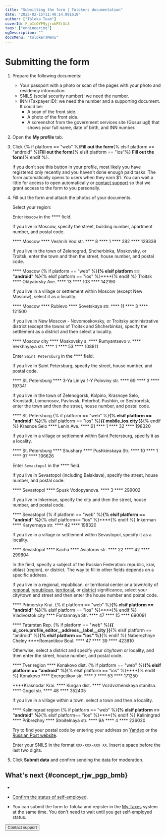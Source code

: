 ```yaml
---
title: "Submitting the form | Tolokers documentation"
date: "2023-02-15T11:48:14.891618"
author: ["Toloka Team"]
coverId: F_bIcOYF9yjrxkPZrXc3
tags: ["engineering"]
ogDescription: ""
docsMenu: "tolokersMenu"
---
```



# Submitting the form

1. Prepare the following documents:
   - Your passport with a photo or scan of the pages with your photo and residency information.
   - SNILS (social security number): we need the number.
   - INN (Taxpayer ID): we need the number and a supporting document. It could be:
      - A scan of the front side.
      - A photo of the front side.
      - A screenshot from the government services site (GosuslugI) that shows your full name, date of birth, and INN number.

1. Open the **My profile** tab.
1. Click {% if platform == "web" %}**Fill out the form**{% elsif platform == "android" %}**Fill out the form**{% elsif platform == "ios"%} **Fill out the form**{% endif %}.

   If you don't see this button in your profile, most likely you have registered only recently and you haven't done enough paid tasks. The form automatically opens to users when they earn $1. You can wait a little for access to open automatically or [contact support](/docs-new/tolokers/troubleshooting/troubleshooting#self-employed) so that we grant access to the form to you personally.

1. Fill out the form and attach the photos of your documents.

   <Cut title="How do I enter an address?">

   Select your region:

   <Cut title="Moscow">

   Enter `Moscow` in the **** field.

   If you live in Moscow, specify the street, building number, apartment number, and postal code.

   <Cut title="Example">

   **** Moscow
   **** Veshnih Vod str.
   **** 8
   **** 1
   **** 282
   **** 129338

   </Cut>

   If you live in the town of Zelenograd, Shcherbinka, Moskovsky, or Troitsk, enter the town and then the street, house number, and postal code.

   <Cut title="Example">

   **** Moscow
   {% if platform == "web" %}****{% elsif platform == "android" %}****{% elsif platform == "ios" %}****{% endif %} Troitsk
   **** Oktyabrsky Ave.
   **** 13
   **** 103
   **** 142190

   </Cut>

   If you live in a village or settlement within Moscow (except New Moscow), select it as a locality.

   <Cut title="Example">

   **** Moscow
   **** Rublevo
   **** Sovetskaya str.
   **** 11
   **** 3
   **** 121500

   </Cut>

   If you live in New Moscow - Novomoskovsky, or Troitsky administrative district (except the towns of Troitsk and Shcherbinka), specify the settlement as a district and then select a locality.

   <Cut title="Example">

   **** Moscow city
   **** Moskovsky s.
   **** Rumyantsevo v.
   **** Verkhnyaya str.
   **** 1
   **** 53
   **** 108811

   </Cut>

   </Cut>

   <Cut title="Saint Petersburg">

   Enter `Saint Petersburg` in the **** field.

   If you live in Saint Petersburg, specify the street, house number, and postal code.

   <Cut title="Example">

   **** St. Petersburg
   **** 3-Ya Liniya 1-Y Poloviny str.
   **** 69
   **** 3
   **** 197341

   </Cut>

   If you live in the town of Zelenogorsk, Kolpino, Krasnoye Selo, Kronstadt, Lomonosov, Pavlovsk, Peterhof, Pushkin, or Sestroretsk, enter the town and then the street, house number, and postal code.

   <Cut title="Example">

   **** St. Petersburg
   {% if platform == "web" %}****{% elsif platform == "android" %}****{% elsif platform == "ios" %}**{{ mobile_ios.city }}**{% endif %} Krasnoe Selo
   **** Lenin Ave.
   **** 61
   **** 1
   **** 32
   **** 198320

   </Cut>

   If you live in a village or settlement within Saint Petersburg, specify it as a locality.

   <Cut title="Example">

   **** St. Petersburg
   **** Shushary
   **** Pushkinskaya Str.
   **** 10
   **** 1
   **** 97
   **** 196626

   </Cut>

   </Cut>

   <Cut title="Sevastopol">

   Enter `Sevastopol` in the **** field.

   If you live in Sevastopol (including Balaklava), specify the street, house number, and postal code.

   <Cut title="Example">

   **** Sevastopol
   **** Spusk Vodopyanova.
   **** 3
   **** 299002

   </Cut>

   If you live in Inkerman, specify the city and then the street, house number, and postal code.

   <Cut title="Example">

   **** Sevastopol
   {% if platform == "web" %}****{% elsif platform == "android" %}****{% elsif platform== "ios" %}****{% endif %} Inkerman
   **** Karyernaya str.
   **** 42
   **** 198320

   </Cut>

   If you live in a village or settlement within Sevastopol, specify it as a locality.

   <Cut title="Example">

   **** Sevastopol
   **** Kacha
   **** Aviatorov str.
   **** 22
   **** 42
   **** 299804

   </Cut>

   </Cut>

   <Cut title="Other regions">

   In the  field, specify a subject of the Russian Federation: republic, krai, oblast (region), or district. The way to fill in other fields depends on a specific address.

   If you live in a regional, republican, or territorial center or a town/city of [regional](https://ru.wikipedia.org/wiki/Категории_городов_(Россия)#Города_областного_значения_(подчинения)), [republican](https://ru.wikipedia.org/wiki/Категории_городов_(Россия)#Города_республиканского_значения_(подчинения)), [territorial](https://ru.wikipedia.org/wiki/Категории_городов_(Россия)#Города_краевого_значения_(подчинения)), or [district](https://ru.wikipedia.org/wiki/Категории_городов_(Россия)#Города_окружного_значения_(подчинения)) significance, select your city/town and street and then enter the house number and postal code.

   <Cut title="Example of an administrative center">

   **** Primorsky Krai.
   {% if platform == "web" %}****{% elsif platform == "android" %}****{% elsif platform == "ios" %}****{% endif %} Vladivostok city
   **** Fontannaya Str.
   **** 47
   **** 15
   **** 690091

   </Cut>

   <Cut title="Example of a city of republican significance">

   **** Tatarstan Rep.
   {% if platform == "web" %}**{{ ui_core.profile_editor__address__label__city }}**{% elsif platform == "android" %}****{% elsif platform == "ios" %}****{% endif %} Naberezhnye Chelny
   ****Romantikov Boul.
   **** 47
   **** 39
   **** 423810

   </Cut>

   Otherwise, select a district and specify your city/town or locality, and then enter the street, house number, and postal code.

   <Cut title="Example of a city">

   **** Tver region
   **** Konakovo dist.
   {% if platform == "web" %}****{% elsif platform == "android" %}****{% elsif platform == "ios" %}****{% endif %} Konakovo
   **** Energetikov str.
   **** 7
   **** 53
   **** 171250

   </Cut>

   <Cut title="Example of a locality">

   ****Krasnodar Krai.
   **** Kurgan dist.
   **** Vozdvizhenskaya stanitsa.
   **** Gogol str.
   **** 48
   **** 352405

   </Cut>

   If you live in a village within a town, select a town and then a locality.

   <Cut title="Example">

   **** Kaliningrad region
   {% if platform == "web" %}****{% elsif platform == "android" %}****{% elsif platform== "ios" %}****{% endif %} Kaliningrad
   **** Pribrezhny
   **** Stroitelnaya str.
   **** 9A
   **** 4
   **** 236020

   </Cut>

   </Cut>

   </Cut>

   <Cut title="Where can I find out the postal code?">

   Try to find your postal code by entering your address on [Yandex](https://yandex.ru/search/?lr=213&text=индекс%20по%20адресу) or the [Russian Post website](https://www.pochta.ru/post-index).

   </Cut>

   <Cut title="How to enter the SNILS (social security number)">

   Enter your SNILS in the format `XXX-XXX-XXX XX`. Insert a space before the last two digits.

   </Cut>

1. Click **Submit data** and confirm sending the data for moderation.

## What's next {#concept_rjw_pgp_bmb}

- <SelfEmployedWaitForModerate/>

- [Confirm the status of self-employed](/docs-new/tolokers/accept-status).
- You can submit the form to Toloka and register in the [My Taxes](https://npd.nalog.ru/app/) system at the same time. You don't need to wait until you get self-employed status.

<Button themeColor="light" view="default" size="l" type="link" url="../troubleshooting/troubleshooting#self-employed">Contact support</Button>